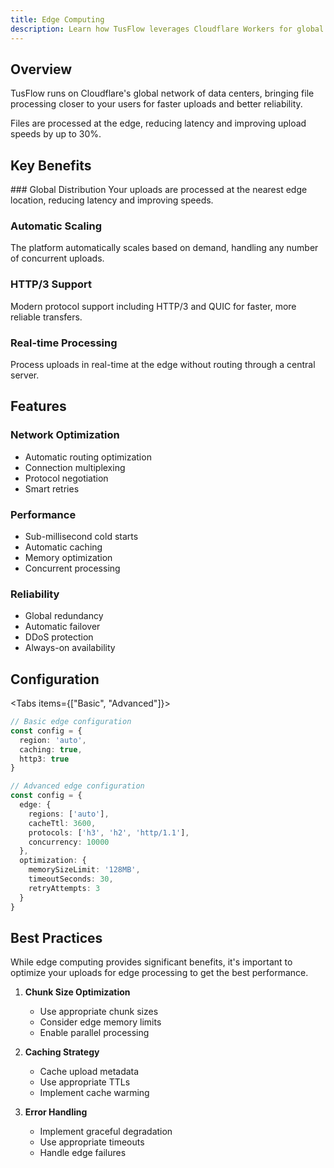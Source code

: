 ```yaml
---
title: Edge Computing
description: Learn how TusFlow leverages Cloudflare Workers for global edge processing
---
```



## Overview

TusFlow runs on Cloudflare's global network of data centers, bringing file processing closer to your users for faster uploads and better reliability.

<Callout type="info">
  Files are processed at the edge, reducing latency and improving upload speeds by up to 30%.
</Callout>

## Key Benefits

<Steps>
  ### Global Distribution
  Your uploads are processed at the nearest edge location, reducing latency and improving speeds.

  ### Automatic Scaling
  The platform automatically scales based on demand, handling any number of concurrent uploads.

  ### HTTP/3 Support
  Modern protocol support including HTTP/3 and QUIC for faster, more reliable transfers.

  ### Real-time Processing
  Process uploads in real-time at the edge without routing through a central server.
</Steps>

## Features

### Network Optimization
- Automatic routing optimization
- Connection multiplexing
- Protocol negotiation
- Smart retries

### Performance
- Sub-millisecond cold starts
- Automatic caching
- Memory optimization
- Concurrent processing

### Reliability
- Global redundancy
- Automatic failover
- DDoS protection
- Always-on availability

## Configuration

<Tabs items={["Basic", "Advanced"]}>
  ```typescript tab
  // Basic edge configuration
  const config = {
    region: 'auto',
    caching: true,
    http3: true
  }
  ```

  ```typescript tab
  // Advanced edge configuration
  const config = {
    edge: {
      regions: ['auto'],
      cacheTtl: 3600,
      protocols: ['h3', 'h2', 'http/1.1'],
      concurrency: 10000
    },
    optimization: {
      memorySizeLimit: '128MB',
      timeoutSeconds: 30,
      retryAttempts: 3
    }
  }
  ```
</Tabs>

## Best Practices

<Callout type="warning">
  While edge computing provides significant benefits, it's important to optimize your uploads for edge processing to get the best performance.
</Callout>

1. **Chunk Size Optimization**
   - Use appropriate chunk sizes
   - Consider edge memory limits
   - Enable parallel processing

2. **Caching Strategy**
   - Cache upload metadata
   - Use appropriate TTLs
   - Implement cache warming

3. **Error Handling**
   - Implement graceful degradation
   - Use appropriate timeouts
   - Handle edge failures 